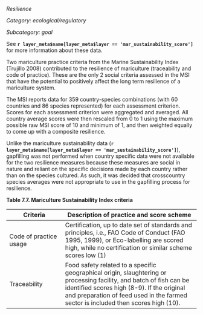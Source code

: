 *Resilience*

*Category: ecological/regulatory*

*Subcategory: goal*

See **`r layer_meta$name[layer_meta$layer == 'mar_sustainability_score']`** for more information about these data.

Two mariculture practice criteria from the Marine Sustainability Index (Trujillo 2008) contributed to the resilience of mariculture (traceability and code of practice). These are the only 2 social criteria assessed in the MSI that have the potential to positively affect the long term resilience of a mariculture system. 

The MSI reports data for 359 country-species combinations (with 60 countries and 86 species represented) for each assessment criterion. Scores for each assessment criterion were aggregated and averaged. All country average scores were then rescaled from 0 to 1 using the maximum possible raw MSI score of 10 and minimum of 1, and then weighted equally to come up with a composite resilience. 

Unlike the mariculture sustainability data (**`r layer_meta$name[layer_meta$layer == 'mar_sustainability_score']`**), gapfilling was not performed when country specific data were not available for the two resilience measures because these measures are social in nature and reliant on the specific decisions made by each country rather than on the species cultured. As such, it was decided that crosscountry species averages were not appropriate to use in the gapfilling process for resilience.

**Table 7.7. Mariculture Sustainability Index criteria**

Criteria         | Description of practice and score scheme
----------------- | ----------------------------------------
Code of practice usage | Certification, up to date set of standards and principles, i.e., FAO Code of Conduct (FAO 1995, 1999), or Eco-labelling are scored high, while no certification or similar scheme scores low (1)
Traceability    | Food safety related to a specific geographical origin, slaughtering or processing facility, and batch of fish can be identified scores high (8-9). If the original and preparation of feed used in the farmed sector is included then scores high (10).


